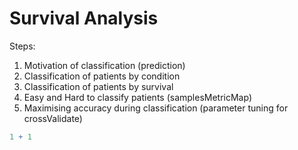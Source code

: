 # Survival Analysis

Steps: 

1.    Motivation of classification (prediction)
2.    Classification of patients by condition
3.    Classification of patients by survival
4.    Easy and Hard to classify patients (samplesMetricMap)
5.    Maximising accuracy during classification (parameter tuning for crossValidate)

```r
1 + 1
```

